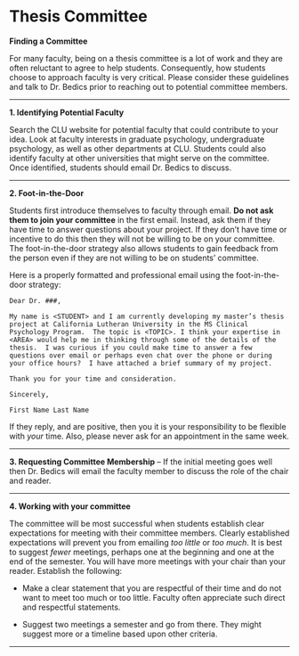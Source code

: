 # Thesis Committee {#people}

**Finding a Committee**

For many faculty, being on a thesis committee is a lot of work and they are often reluctant to agree to help students. Consequently, how students choose to approach faculty is very critical. Please consider these guidelines and talk to Dr. Bedics prior to reaching out to potential committee members.   

___

**1. Identifying Potential Faculty**

Search the CLU website for potential faculty that could contribute to your idea.  Look at faculty interests in graduate psychology, undergraduate psychology, as well as other departments at CLU.  Students could also identify faculty at other universities that might serve on the committee.  Once identified, students should email Dr. Bedics to discuss.

___

**2.	Foot-in-the-Door** 

Students first introduce themselves to faculty through email.  **Do not ask them to join your committee** in the first email.  Instead, ask them if they have time to answer questions about your project. If they don't have time or incentive to do this then they will not be willing to be on your committee. The foot-in-the-door strategy also allows students to gain feedback from the person even if they are not willing to be on students' committee.  

Here is a properly formatted and professional email using the foot-in-the-door strategy:

```
Dear Dr. ###,

My name is <STUDENT> and I am currently developing my master’s thesis project at California Lutheran University in the MS Clinical Psychology Program.  The topic is <TOPIC>. I think your expertise in <AREA> would help me in thinking through some of the details of the thesis.  I was curious if you could make time to answer a few questions over email or perhaps even chat over the phone or during your office hours?  I have attached a brief summary of my project.

Thank you for your time and consideration.

Sincerely,

First Name Last Name
```

If they reply, and are positive, then you it is your responsibility to be flexible with *your* time.  Also, please never ask for an appointment in the same week.  

___

**3.	Requesting Committee Membership** – If the initial meeting goes well then Dr. Bedics will email the faculty member to discuss the role of the chair and reader.  

___

**4. Working with your committee**

The committee will be most successful when students establish clear expectations for meeting with their committee members.  Clearly established expectations will prevent you from emailing *too little* or *too much*. It is best to suggest *fewer* meetings, perhaps one at the beginning and one at the end of the semester. You will have more meetings with your chair than your reader.  Establish the following:
  
  * Make a clear statement that you are respectful of their time and do not want to meet too much or too little.  Faculty often appreciate such direct and respectful statements. 
  
  * Suggest two meetings a semester and go from there.  They might suggest more or a timeline based upon other criteria.

___











